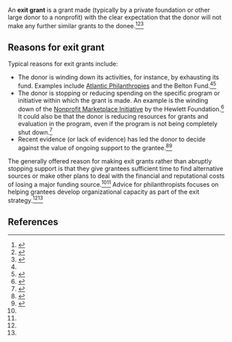 An '''exit grant''' is a grant made (typically by a private foundation or other large donor to a nonprofit) with the clear expectation that the donor will not make any further similar grants to the donee.<ref name=grantcraft>{{cite web|url = http://www.grantcraft.org/guides/the-effective-exit|title = The Effective Exit: Managing the End of a Funding Relationship|last = Jaffe|first = Jan|last2 = MacKinnon|first2 = Anne|publisher = [[Foundation Center]]|accessdate = December 12, 2017}}</ref><ref name=wisephilanthropy>{{cite web|url = http://wisephilanthropy.com/exit-strategies-why-when-how/1469|title = Exit Strategies: Why, When, How|last = Marker|first = Richard|date = January 27, 2016|accessdate = December 12, 2017}}</ref><ref name=ssir>{{cite web|url = https://ssir.org/articles/entry/making_a_graceful_exit|title = Making a Graceful Exit. Recommendations for foundations seeking to exit a program area or close down responsibly.|date = August 20, 2014|accessdate = December 12, 2017|publisher = [[Stanford Social Innovation Review]]}}</ref>

== Reasons for exit grant ==

Typical reasons for exit grants include:

* The donor is winding down its activities, for instance, by exhausting its fund. Examples include [[Atlantic Philanthropies]] and the Belton Fund.<ref name=ssir/><ref>{{cite web|url = https://www.google.com/search?q=%22exit+grant%22+site%3Aatlanticphilanthropies.org|title = Search results for "exit grant" on Atlantic Philanthropies website|accessdate = December 12, 2017}}</ref>
* The donor is stopping or reducing spending on the specific program or initiative within which the grant is made. An example is the winding down of the [[Nonprofit Marketplace Initiative]] by the Hewlett Foundation.<ref name=nmi-givewell-exit>{{cite web|url = https://blog.givewell.org/2014/08/05/thoughts-on-the-end-of-hewletts-nonprofit-marketplace-initiative/|title = Thoughts on the end of Hewlett’s Nonprofit Marketplace Initiative|date = August 5, 2014|accessdate = December 12, 2017|publisher = GiveWell|last = Karnofsky|first = Holden}}</ref> It could also be that the donor is reducing resources for grants and evaluation in the program, even if the program is not being completely shut down.<ref name=open-phil-for-exit>{{cite web|url = https://www.openphilanthropy.org/focus/scientific-research/miscellaneous/future-research-exit-grant-2017|title = Future of Research — Exit Grant|accessdate = December 12, 2017|publisher = Open Philanthropy Project}}</ref>
* Recent evidence (or lack of evidence) has led the donor to decide against the value of ongoing support to the grantee.<ref name=open-phil-ptp-grant>{{cite web|url = https://www.openphilanthropy.org/focus/us-policy/immigration-policy/october-2017-update-protect-people-seasonal-migration-haiti|title = October 2017 Update on Protect the People Grant|accessdate = December 12, 2017|publisher = Open Philanthropy Project}}</ref><ref name=givewell-new-incentives-exit>{{cite web|url = https://www.givewell.org/charities/new-incentives/november-2016-grant|title = New Incentives — Exit Grant and Immunizations Pilot|accessdate = December 12, 2017|publisher = GiveWell}}</ref>

The generally offered reason for making exit grants rather than abruptly stopping support is that they give grantees sufficient time to find alternative sources or make other plans to deal with the financial and reputational costs of losing a major funding source.<ref name=ssir/><ref name=givewell-new-incentives-exit/> Advice for philanthropists focuses on helping grantees develop organizational capacity as part of the exit strategy.<ref name=ssir/><ref name=grantcraft/>

== References ==

{{reflist|30em}}
